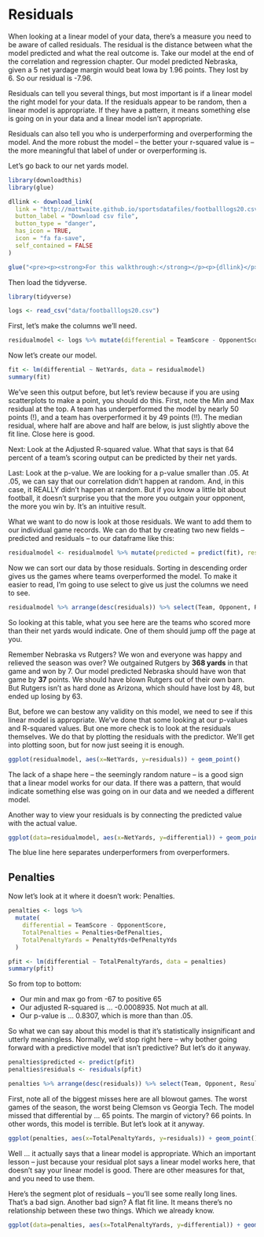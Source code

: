 # Residuals

When looking at a linear model of your data, there's a measure you need to be aware of called residuals. The residual is the distance between what the model predicted and what the real outcome is. Take our model at the end of the correlation and regression chapter. Our model predicted Nebraska, given a 5 net yardage margin would beat Iowa by 1.96 points. They lost by 6. So our residual is -7.96. 

Residuals can tell you several things, but most important is if a linear model the right model for your data. If the residuals appear to be random, then a linear model is appropriate. If they have a pattern, it means something else is going on in your data and a linear model isn't appropriate. 

Residuals can also tell you who is underperforming and overperforming the model. And the more robust the model -- the better your r-squared value is -- the more meaningful that label of under or overperforming is. 

Let's go back to our net yards model.

```r
library(downloadthis)
library(glue)

dllink <- download_link(
  link = "http://mattwaite.github.io/sportsdatafiles/footballlogs20.csv",
  button_label = "Download csv file",
  button_type = "danger",
  has_icon = TRUE,
  icon = "fa fa-save",
  self_contained = FALSE
)

glue("<pre><p><strong>For this walkthrough:</strong></p><p>{dllink}</p></pre>")

```

Then load the tidyverse.

```r
library(tidyverse)
```

```r
logs <- read_csv("data/footballlogs20.csv")
```

First, let's make the columns we'll need.

```r
residualmodel <- logs %>% mutate(differential = TeamScore - OpponentScore, NetYards = OffensiveYards - DefYards)
```

Now let's create our model.

```r
fit <- lm(differential ~ NetYards, data = residualmodel)
summary(fit)
```

We've seen this output before, but let's review because if you are using scatterplots to make a point, you should do this. First, note the Min and Max residual at the top. A team has underperformed the model by nearly 50 points (!), and a team has overperformed it by 49 points (!!). The median residual, where half are above and half are below, is just slightly above the fit line. Close here is good. 

Next: Look at the Adjusted R-squared value. What that says is that 64 percent of a team's scoring output can be predicted by their net yards.  

Last: Look at the p-value. We are looking for a p-value smaller than .05. At .05, we can say that our correlation didn't happen at random. And, in this case, it REALLY didn't happen at random. But if you know a little bit about football, it doesn't surprise you that the more you outgain your opponent, the more you win by. It's an intuitive result.

What we want to do now is look at those residuals. We want to add them to our individual game records. We can do that by creating two new fields -- predicted and residuals -- to our dataframe like this:

```r
residualmodel <- residualmodel %>% mutate(predicted = predict(fit), residuals = residuals(fit))
```

Now we can sort our data by those residuals. Sorting in descending order gives us the games where teams overperformed the model. To make it easier to read, I'm going to use select to give us just the columns we need to see.

```r
residualmodel %>% arrange(desc(residuals)) %>% select(Team, Opponent, Result, differential, NetYards, predicted, residuals)
```
So looking at this table, what you see here are the teams who scored more than their net yards would indicate. One of them should jump off the page at you.

Remember Nebraska vs Rutgers? We won and everyone was happy and relieved the season was over? We outgained Rutgers by **368 yards** in that game and won by 7. Our model predicted Nebraska should have won that game by **37** points. We should have blown Rutgers out of their own barn. But Rutgers isn't as hard done as Arizona, which should have lost by 48, but ended up losing by 63.  

But, before we can bestow any validity on this model, we need to see if this linear model is appropriate. We've done that some looking at our p-values and R-squared values. But one more check is to look at the residuals themselves. We do that by plotting the residuals with the predictor. We'll get into plotting soon, but for now just seeing it is enough.

```r
ggplot(residualmodel, aes(x=NetYards, y=residuals)) + geom_point()
```

The lack of a shape here -- the seemingly random nature -- is a good sign that a linear model works for our data. If there was a pattern, that would indicate something else was going on in our data and we needed a different model.

Another way to view your residuals is by connecting the predicted value with the actual value.

```r
ggplot(data=residualmodel, aes(x=NetYards, y=differential)) + geom_point() + geom_segment(aes(xend = NetYards, yend = predicted)) + geom_smooth(method=lm, se=FALSE)
```

The blue line here separates underperformers from overperformers.

## Penalties

Now let's look at it where it doesn't work: Penalties. 

```r
penalties <- logs %>% 
  mutate(
    differential = TeamScore - OpponentScore, 
    TotalPenalties = Penalties+DefPenalties,
    TotalPenaltyYards = PenaltyYds+DefPenaltyYds
  )
```


```r
pfit <- lm(differential ~ TotalPenaltyYards, data = penalties)
summary(pfit)
```

So from top to bottom:

* Our min and max go from -67 to positive 65
* Our adjusted R-squared is ... -0.0008935. Not much at all. 
* Our p-value is ... 0.8307, which is more than than .05. 

So what we can say about this model is that it's statistically insignificant and utterly meaningless. Normally, we'd stop right here -- why bother going forward with a predictive model that isn't predictive? But let's do it anyway. 

```r
penalties$predicted <- predict(pfit)
penalties$residuals <- residuals(pfit)
```

```r
penalties %>% arrange(desc(residuals)) %>% select(Team, Opponent, Result, TotalPenaltyYards, residuals)
```

First, note all of the biggest misses here are all blowout games. The worst games of the season, the worst being Clemson vs Georgia Tech. The model missed that differential by ... 65 points. The margin of victory? 66 points. In other words, this model is terrible. But let's look at it anyway. 

```r
ggplot(penalties, aes(x=TotalPenaltyYards, y=residuals)) + geom_point()
```

Well ... it actually says that a linear model is appropriate. Which an important lesson -- just because your residual plot says a linear model works here, that doesn't say your linear model is good. There are other measures for that, and you need to use them. 

Here's the segment plot of residuals -- you'll see some really long lines. That's a bad sign. Another bad sign? A flat fit line. It means there's no relationship between these two things. Which we already know.

```r
ggplot(data=penalties, aes(x=TotalPenaltyYards, y=differential)) + geom_point() + geom_segment(aes(xend = TotalPenaltyYards, yend = predicted)) + geom_smooth(method=lm, se=FALSE)
```


